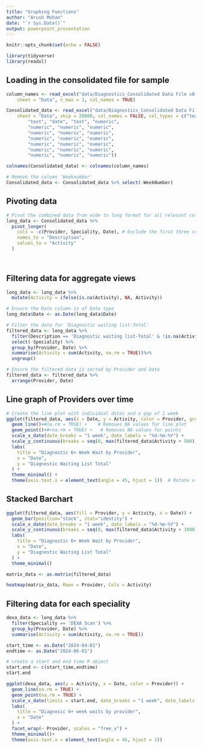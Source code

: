 ```yaml
---
title: "Graphing Functions"
author: "Arush Mohan"
date: "`r Sys.Date()`"
output: powerpoint_presentation
---
```


```r
knitr::opts_chunk$set(echo = FALSE)

library(tidyverse)
library(readxl)

```

## Loading in the consolidated file for sample
```r
column_names <- read_excel("data/Diagnostics_Consolidated Data File v8.xlsx", 
    sheet = "Data", n_max = 1, col_names = TRUE)

Consolidated_data <- read_excel("data/Diagnostics_Consolidated Data File v8.xlsx", 
    sheet = "Data", skip = 20000, col_names = FALSE, col_types = c("text", 
        "text", "date", "text", "numeric", 
        "numeric", "numeric", "numeric", 
        "numeric", "numeric", "numeric", 
        "numeric", "numeric", "numeric", 
        "numeric", "numeric", "numeric", 
        "numeric", "numeric", "numeric", 
        "numeric", "numeric", "numeric"))

colnames(Consolidated_data) <- colnames(column_names)

# Remove the column 'Weeknumber'
Consolidated_data <- Consolidated_data %>% select(-WeekNumber)

```

## Pivoting data

```r

# Pivot the combined data from wide to long format for all relevant columns
long_data <- Consolidated_data %>%
  pivot_longer(
    cols = -c(Provider, Speciality, Date), # Exclude the first three columns
    names_to = "Description",
    values_to = "Activity"
  )
  



```

## Filtering data for aggregate views

```r

long_data <- long_data %>%
  mutate(Activity = ifelse(is.na(Activity), NA, Activity))

# Ensure the Date column is of Date type
long_data$Date <- as.Date(long_data$Date)

# Filter the data for 'Diagnostic waiting list-Total'
filtered_data <- long_data %>%
  filter(Description == 'Diagnostic waiting list-Total' & !is.na(Activity) | is.na(Activity)) %>% 
  select(-Speciality) %>% 
  group_by(Provider, Date) %>%
  summarise(Activity = sum(Activity, na.rm = TRUE))%>%
  ungroup()

# Ensure the filtered data is sorted by Provider and Date
filtered_data <- filtered_data %>%
  arrange(Provider, Date)

```




## Line graph of Providers over time
```r
# Create the line plot with individual dates and a gap of 1 week
ggplot(filtered_data, aes(x = Date, y = Activity, color = Provider, group = Provider)) +
  geom_line()+#na.rm = TRUE) +    # Removes NA values for line plot
  geom_point()+#+na.rm = TRUE) +   # Removes NA values for points
  scale_x_date(date_breaks = "1 week", date_labels = "%d-%m-%Y") +
  scale_y_continuous(breaks = seq(0, max(filtered_data$Activity + 500), by = 500)) +# Set date breaks to 1 week
  labs(
    title = "Diagnostic 6+ Week Wait by Provider",
    x = "Date",
    y = "Diagnostic Waiting List Total"
  ) +
  theme_minimal() +
  theme(axis.text.x = element_text(angle = 45, hjust = 1))  # Rotate x-axis labels for better readability
```

## Stacked Barchart

```r

ggplot(filtered_data, aes(fill = Provider, y = Activity, x = Date)) + 
  geom_bar(position="stack", stat="identity") +
  scale_x_date(date_breaks = "1 week", date_labels = "%d-%m-%Y") +
  scale_y_continuous(breaks = seq(0, max(filtered_data$Activity + 1000), by = 1000)) +
  labs(
    title = "Diagnostic 6+ Week Wait by Provider",
    x = "Date",
    y = "Diagnostic Waiting List Total"
  ) +
  theme_minimal()

```


```r

matrix_data <- as.matrix(filtered_data)

heatmap(matrix_data, Rowv = Provider, Colv = Activity)

```



## Filtering data for each speciality
```r

dexa_data <- long_data %>% 
  filter(Speciality == 'DEXA Scan') %>% 
  group_by(Provider, Date) %>% 
  summarise(Activity = sum(Activity, na.rm = TRUE))

```

```r

start_time <- as.Date("2024-04-01")
endtime <- as.Date("2024-06-01")

# create a start and end time R object
start.end <- c(start_time,endtime)
start.end

ggplot(dexa_data, aes(y = Activity, x = Date, color = Provider)) +
  geom_line(na.rm = TRUE) +
  geom_point(na.rm = TRUE) +
  scale_x_date(limits = start.end, date_breaks = "1 week", date_labels = "%d-%m-%Y") +
  labs(
    title = "Diagnosic 6+ week waits by provider",
    x = "Date"
  ) +
  facet_wrap(~ Provider, scales = "free_x") +
  theme_minimal()+
  theme(axis.text.x = element_text(angle = 45, hjust = 1)) 

```
